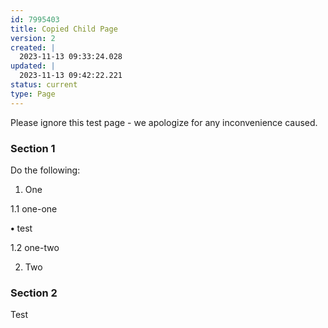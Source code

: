 ---
id: 7995403
title: Copied Child Page
version: 2
created: |
  2023-11-13 09:33:24.028
updated: |
  2023-11-13 09:42:22.221
status: current
type: Page
---

Please ignore this test page - we apologize for any inconvenience caused.

### Section 1

Do the following:

1. One

1.1 one-one

**•** test

1.2 one-two

2. Two

### Section 2

Test

